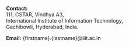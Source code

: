 **Contact:**  
111, CSTAR, Vindhya A3,  
International Institute of Information Technology,  
Gachibowli, Hyderabad, India.

**Email:** {firstname}.{lastname}@iiit.ac.in
